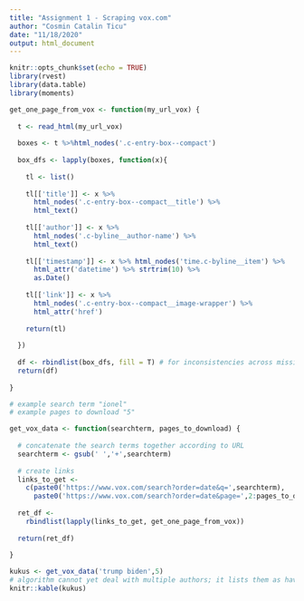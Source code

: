 ```yaml
---
title: "Assignment 1 - Scraping vox.com"
author: "Cosmin Catalin Ticu"
date: "11/18/2020"
output: html_document
---
```


```r
knitr::opts_chunk$set(echo = TRUE)
library(rvest)
library(data.table)
library(moments)
```

```r
get_one_page_from_vox <- function(my_url_vox) {
  
  t <- read_html(my_url_vox)
  
  boxes <- t %>%html_nodes('.c-entry-box--compact')
  
  box_dfs <- lapply(boxes, function(x){
    
    tl <- list()
    
    tl[['title']] <- x %>% 
      html_nodes('.c-entry-box--compact__title') %>% 
      html_text()
    
    tl[['author']] <- x %>% 
      html_nodes('.c-byline__author-name') %>% 
      html_text()
    
    tl[['timestamp']] <- x %>% html_nodes('time.c-byline__item') %>% 
      html_attr('datetime') %>% strtrim(10) %>% 
      as.Date()
    
    tl[['link']] <- x %>% 
      html_nodes('.c-entry-box--compact__image-wrapper') %>% 
      html_attr('href')
    
    return(tl)
    
  })
  
  df <- rbindlist(box_dfs, fill = T) # for inconsistencies across missing authors, titles or dates, the fill was set to TRUE
  return(df)
  
}
```

```r
# example search term "ionel"
# example pages to download "5"

get_vox_data <- function(searchterm, pages_to_download) {
  
  # concatenate the search terms together according to URL
  searchterm <- gsub(' ','+',searchterm)
  
  # create links
  links_to_get <- 
    c(paste0('https://www.vox.com/search?order=date&q=',searchterm),
      paste0('https://www.vox.com/search?order=date&page=',2:pages_to_download,'&q=',searchterm))
  
  ret_df <- 
    rbindlist(lapply(links_to_get, get_one_page_from_vox))
  
  return(ret_df)
  
}
```

```r
kukus <- get_vox_data('trump biden',5) 
# algorithm cannot yet deal with multiple authors; it lists them as having written separate articles
knitr::kable(kukus)
```

